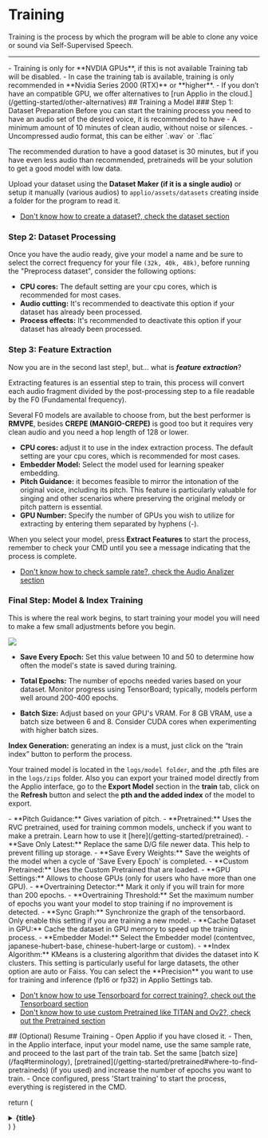 

# Training

Training is the process by which the program will be able to clone any voice or sound via Self-Supervised Speech.

---

<Callout type="warning" emoji="⚠️">
  - Training is only for **NVDIA GPUs**, if this is not available
  Training tab will be disabled.
  - In case the training tab is available, training is only recommended in **Nvidia Series 2000 (RTX)** or **higher**.
  - If you don’t have an compatible GPU, we offer alternatives to [run Applio in the cloud.](/getting-started/other-alternatives)
</Callout>

<Steps>
## Training a Model
 ### Step 1: Dataset Preparation
 Before you can start the training process you need to have an audio set of the desired voice, it is recommended to have
- A minimum amount of 10 minutes of clean audio, without noise or silences.
- Uncompressed audio format, this can be either `.wav` or `.flac`

The recommended duration to have a good dataset is 30 minutes, but if you have even less audio than recommended, pretraineds will be your solution to get a good model with low data.

Upload your dataset using the **Dataset Maker (if it is a single audio)** or setup it manually (various audios) to `applio/assets/datasets` creating inside a folder for the program to read it.

- [Don't know how to create a dataset?, check the dataset section](/guides/create-datasets/create-datasets)

### Step 2: Dataset Processing

Once you have the audio ready, give your model a name and be sure to select the correct frequency for your file `(32k, 40k, 48k)`, before running the "Preprocess dataset", consider the following options:

- **CPU cores:** The default setting are your cpu cores, which is recommended for most cases.
- **Audio cutting:** It's recommended to deactivate this option if your dataset has already been processed.
- **Process effects:** It's recommended to deactivate this option if your dataset has already been processed.

### Step 3: Feature Extraction
Now you are in the second last step!, but... what is ***feature extraction***?

Extracting features is an essential step to train, this process will convert each audio fragment divided by the post-processing step to a file readable by the F0 (Fundamental frequency).

Several F0 models are available to choose from, but the best performer is **RMVPE**, besides **CREPE (MANGIO-CREPE)** is good too but it requires very clean audio and you need a hop length of 128 or lower.
- **CPU cores:** adjust it to use in the index extraction process. The default setting are your cpu cores, which is recommended for most cases.
- **Embedder Model:** Select the model used for learning speaker embedding.
- **Pitch Guidance:** it becomes feasible to mirror the intonation of the original voice, including its pitch. This feature is particularly valuable for singing and other scenarios where preserving the original melody or pitch pattern is essential.
- **GPU Number:** Specify the number of GPUs you wish to utilize for extracting by entering them separated by hyphens (-).

When you select your model, press **Extract Features** to start the process, remember to check your CMD until you see a message indicating that the process is complete.

- [Don't know how to check sample rate?, check the Audio Analizer section](/getting-started/audio-analizer)

### Final Step: Model & Index Training 

This is where the real work begins, to start training your model you will need to make a few small adjustments before you begin.

![](/Training-Example.png)

- **Save Every Epoch:** Set this value between 10 and 50 to determine how often the model's state is saved during training.

- **Total Epochs:** The number of epochs needed varies based on your dataset. Monitor progress using TensorBoard; typically, models perform well around 200-400 epochs.

- **Batch Size:** Adjust based on your GPU's VRAM. For 8 GB VRAM, use a batch size between 6 and 8. Consider CUDA cores when experimenting with higher batch sizes.

**Index Generation:** generating an index is a must, just click on the “train index” button to perform the process.

Your trained model is located in the `logs/model folder`, and the .pth files are in the `logs/zips` folder. Also you can export your trained model directly from the Applio interface, go to the **Export Model** section in the **train** tab, click on the **Refresh** button and select the **pth and the added index** of the model to export.

<FAQBox title="Advanced Settings">
- **Pitch Guidance:** Gives variation of pitch.
- **Pretrained:** Uses the RVC pretrained, used for training common models, uncheck if you want to make a pretrain. Learn how to use it [here](/getting-started/pretrained).
- **Save Only Latest:** Replace the same D/G file newer data. This help to prevent filling up storage.
- **Save Every Weights:** Save the weights of the model when a cycle of 'Save Every Epoch' is completed.
- **Custom Pretrained:** Uses the Custom Pretrained that are loaded.
- **GPU Settings:** Allows to choose GPUs (only for users who have more than one GPU).
- **Overtraining Detector:** Mark it only if you will train for more than 200 epochs.
- **Overtraining Threshold:** Set the maximum number of epochs you want your model to stop training if no improvement is detected.
- **Sync Graph:** Synchronize the graph of the tensorbaord. Only enable this setting if you are training a new model.
- **Cache Dataset in GPU:** Cache the dataset in GPU memory to speed up the training process.
- **Embedder Model:** Select the Embedder model (contentvec, japanese-hubert-base, chinese-hubert-large or custom).
- **Index Algorithm:** KMeans is a clustering algorithm that divides the dataset into K clusters. This setting is particularly useful for large datasets, the other option are auto or Faiss.

</FAQBox>
<Callout type="info" emoji="ℹ️">
You can select the **Precision** you want to use for training and inference (fp16 or fp32) in Applio Settings tab.
</Callout>

- [Don't know how to use Tensorboard for correct training?, check out the Tensorboard section](/getting-started/tensorboard)
- [Don't know how to use custom Pretrained like TITAN and Ov2?, check out the Pretrained section](/getting-started/pretrained)

</Steps>
<Steps>
## (Optional) Resume Training
- Open Applio if you have closed it.
- Then, in the Applio interface, input your model name, use the same sample rate, and proceed to the last part of the train tab. Set the same [batch size](/faq#terminology), [pretrained](/getting-started/pretrained#where-to-find-pretraineds) (if you used) and increase the number of epochs you want to train.
- Once configured, press 'Start training' to start the process, everything is registered in the CMD.
</Steps>

  return (
    <details
      close
      className="last-of-type:mb-0 rounded-lg bg-neutral-50 dark:bg-neutral-800 p-2 mt-4"
    >
      <summary>
        <strong className="text-lg">{title}</strong>
      </summary>
      <div className="nx-p-2">{children}</div>
    </details>
  )
}
